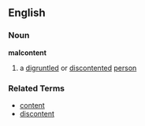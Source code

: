 == English ==
=== Noun ===
'''malcontent'''
# a [[digruntled]] or [[discontented]] [[person]]

=== Related Terms ===
*[[content]]
*[[discontent]]